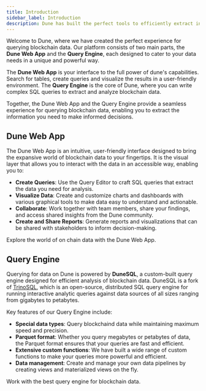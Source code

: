 ```yaml
---
title: Introduction
sidebar_label: Introduction
description: Dune has built the perfect tools to efficiently extract information from blockchain data.
---
```


Welcome to Dune, where we have created the perfect experience for querying blockchain data. Our platform consists of two main parts, the **Dune Web App** and the **Query Engine**, each designed to cater to your data needs in a unique and powerful way.

The **Dune Web App** is your interface to the full power of dune's capabilities. Search for tables, create queries and visualize the results in a user-friendly environment. The **Query Engine** is the core of Dune, where you can write complex SQL queries to extract and analyze blockchain data.

Together, the Dune Web App and the Query Engine provide a seamless experience for querying blockchain data, enabling you to extract the information you need to make informed decisions.
## Dune Web App

The Dune Web App is an intuitive, user-friendly interface designed to bring the expansive world of blockchain data to your fingertips. It is the visual layer that allows you to interact with the data in an accessible way, enabling you to:

- **Create Queries**: Use the Query Editor to craft SQL queries that extract the data you need for analysis.
- **Visualize Data**: Create and customize charts and dashboards with various graphical tools to make data easy to understand and actionable.
- **Collaborate**: Work together with team members, share your findings, and access shared insights from the Dune community.
- **Create and Share Reports**: Generate reports and visualizations that can be shared with stakeholders to inform decision-making.

<CardGroup cols={1}>
  <Card
    title="Web App"
    icon="browser"
    iconType="duotone"
    href="/app/query-editor"
  >
    Explore the world of on chain data with the Dune Web App.
  </Card>
</CardGroup>

## Query Engine

Querying for data on Dune is powered by **DuneSQL**, a custom-built query engine designed for efficient analysis of blockchain data. 
DuneSQL is a fork of [TrinoSQL](https://trino.io/), which is an open-source, distributed SQL query engine for running interactive analytic queries against data sources of all sizes ranging from gigabytes to petabytes.

Key features of our Query Engine include:

- **Special data types**: Query blockchaind data while maintaining maximum speed and precision.
- **Parquet format**: Whether you query megabytes or petabytes of data, the Parquet format ensures that your queries are fast and efficient.
- **Extensive custom functions**: We have built a wide range of custom functions to make your queries more powerful and efficient.
- **Data management**: Create and manage your own data pipelines by creating views and materialized views on the fly. 


<CardGroup cols={1}>
  <Card
    title="Query Engine"
    icon="code"
    iconType="duotone"
    href="/query-engine/overview"
  >
    Work with the best query engine for blockchain data.
  </Card>
</CardGroup>
